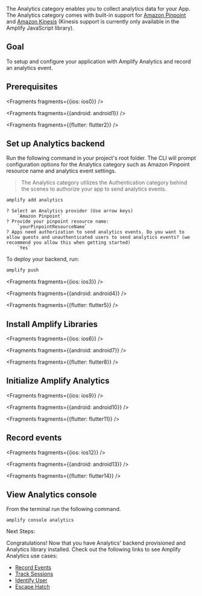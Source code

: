 The Analytics category enables you to collect analytics data for your App. The Analytics category comes with built-in support for [Amazon Pinpoint](https://aws.amazon.com/pinpoint) and [Amazon Kinesis](https://aws.amazon.com/kinesis) (Kinesis support is currently only available in the Amplify JavaScript library).

## Goal

To setup and configure your application with Amplify Analytics and record an analytics event.

## Prerequisites


<Fragments fragments={{ios: ios0}} />


<Fragments fragments={{android: android1}} />


<Fragments fragments={{flutter: flutter2}} />

## Set up Analytics backend

Run the following command in your project's root folder. The CLI will prompt configuration options for the Analytics category such as Amazon Pinpoint resource name and analytics event settings.

> The Analytics category utilizes the Authentication category behind the scenes to authorize your app to send analytics events.

```bash
amplify add analytics
```

```console
? Select an Analytics provider (Use arrow keys)
    `Amazon Pinpoint`
? Provide your pinpoint resource name:
    `yourPinpointResourceName`
? Apps need authorization to send analytics events. Do you want to allow guests and unauthenticated users to send analytics events? (we recommend you allow this when getting started)
    `Yes`
```

To deploy your backend, run:

```bash
amplify push
```


<Fragments fragments={{ios: ios3}} />


<Fragments fragments={{android: android4}} />


<Fragments fragments={{flutter: flutter5}} />

## Install Amplify Libraries


<Fragments fragments={{ios: ios6}} />


<Fragments fragments={{android: android7}} />


<Fragments fragments={{flutter: flutter8}} />

## Initialize Amplify Analytics


<Fragments fragments={{ios: ios9}} />


<Fragments fragments={{android: android10}} />


<Fragments fragments={{flutter: flutter11}} />

## Record events


<Fragments fragments={{ios: ios12}} />


<Fragments fragments={{android: android13}} />


<Fragments fragments={{flutter: flutter14}} />

## View Analytics console

From the terminal run the following command.

```console
amplify console analytics
```

Next Steps:

Congratulations! Now that you have Analytics' backend provisioned and Analytics library installed.  Check out the following links to see Amplify Analytics use cases:

* [Record Events](/lib/analytics/record)
* [Track Sessions](/lib/analytics/autotrack)
* [Identify User](/lib/analytics/identifyuser)
* [Escape Hatch](/lib/analytics/escapehatch)
